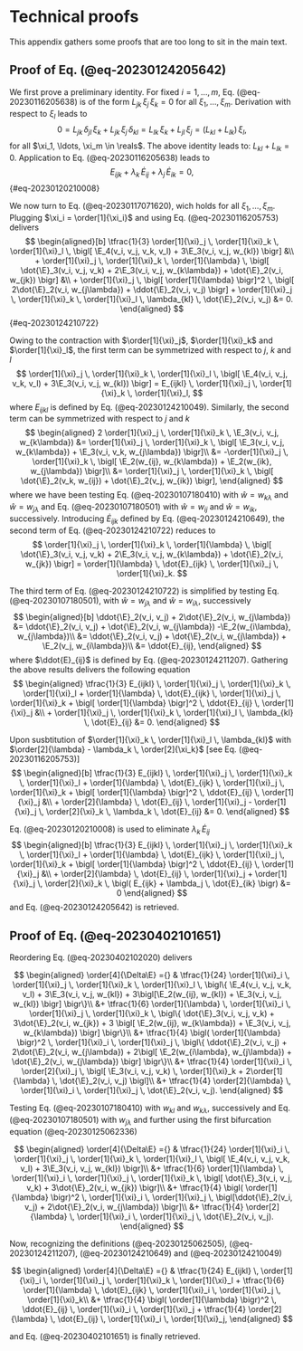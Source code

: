 # Technical proofs

$$
\newcommand{\E}{\mathcal{E}}
\newcommand{\order}[2][1]{#2^{(#1)}}
\newcommand{\reals}{\mathbb{R}}
$$

This appendix gathers some proofs that are too long to sit in the main text.

## Proof of Eq. (@eq-20230124205642) {#sec-20230124212008}

We first prove a preliminary identity. For fixed $i = 1, \ldots, m$, Eq. (@eq-20230116205638) is of the form
$L_{jk} \, \xi_j \, \xi_k = 0$ for all $\xi_1, \ldots, \xi_m$. Derivation with respect to $\xi_l$ leads to
$$
0 = L_{jk} \, \delta_{jl} \, \xi_k + L_{jk} \, \xi_j \, \delta_{kl} = L_{lk} \, \xi_k + L_{jl} \, \xi_j = \bigl(L_{kl} +L_{lk} \bigr) \, \xi_l,
$$
for all $\xi_1, \ldots, \xi_m \in \reals$. The above identity leads to: $L_{kl} + L_{lk} = 0$. Application to
Eq. (@eq-20230116205638) leads to
$$
E_{ijk} + \lambda_k \, \dot{E}_{ij} + \lambda_j \, \dot{E}_{ik} = 0,
$$ {#eq-20230120210008}


We now turn to Eq. (@eq-20230117071620), wich holds for all $\xi_1, \ldots, \xi_m$. Plugging $\xi_i = \order[1]{\xi_i}$
and using Eq. (@eq-20230116205753) delivers
$$
\begin{aligned}[b]
\tfrac{1}{3} \order[1]{\xi}_j \, \order[1]{\xi}_k \, \order[1]{\xi}_l \, \bigl[ \E_4(v_i, v_j, v_k, v_l)
+ 3\E_3(v_i, v_j, w_{kl}) \bigr] &\\
+ \order[1]{\xi}_j \, \order[1]{\xi}_k \, \order[1]{\lambda} \, \bigl[ \dot{\E}_3(v_i, v_j, v_k)
+ 2\E_3(v_i, v_j, w_{k\lambda}) + \dot{\E}_2(v_i, w_{jk}) \bigr] &\\
+ \order[1]{\xi}_j \, \bigl[ \order[1]{\lambda} \bigr]^2 \, \bigl[ 2\dot{\E}_2(v_i, w_{j\lambda})
+ \ddot{\E}_2(v_i, v_j) \bigr]
+ \order[1]{\xi}_j \, \order[1]{\xi}_k \, \order[1]{\xi}_l \, \lambda_{kl} \, \dot{\E}_2(v_i, v_j) &= 0.
\end{aligned}
$$ {#eq-20230124210722}

Owing to the contraction with $\order[1]{\xi}_j$, $\order[1]{\xi}_k$ and $\order[1]{\xi}_l$, the first term can be
symmetrized with respect to $j$, $k$ and $l$
$$
\order[1]{\xi}_j \, \order[1]{\xi}_k \, \order[1]{\xi}_l \, \bigl[ \E_4(v_i, v_j, v_k, v_l) + 3\E_3(v_i, v_j, w_{kl}) \bigr]
= E_{ijkl} \, \order[1]{\xi}_j \, \order[1]{\xi}_k \, \order[1]{\xi}_l,
$$
where $E_{ijkl}$ is defined by Eq. (@eq-20230124210049). Similarly, the second term can be symmetrized with respect to
$j$ and $k$
$$
\begin{aligned}
2 \order[1]{\xi}_j \, \order[1]{\xi}_k \, \E_3(v_i, v_j, w_{k\lambda})
&= \order[1]{\xi}_j \, \order[1]{\xi}_k \, \bigl[ \E_3(v_i, v_j, w_{k\lambda}) + \E_3(v_i, v_k, w_{j\lambda}) \bigr]\\
&= -\order[1]{\xi}_j \, \order[1]{\xi}_k \, \bigl[ \E_2(w_{ij}, w_{k\lambda}) + \E_2(w_{ik}, w_{j\lambda}) \bigr]\\
&= \order[1]{\xi}_j \, \order[1]{\xi}_k \, \bigl[ \dot{\E}_2(v_k, w_{ij}) + \dot{\E}_2(v_j, w_{ik}) \bigr],
\end{aligned}
$$
where we have been testing Eq. (@eq-20230107180410) with $\hat{w} = w_{k\lambda}$ and $\hat{w} = w_{j\lambda}$ and
Eq. (@eq-20230107180501) with $\hat{w} = w_{ij}$ and $\hat{w} = w_{ik}$, successively. Introducing $\dot{E}_{ijk}$
defined by Eq. (@eq-20230124210649), the second term of Eq. (@eq-20230124210722) reduces to
$$
\order[1]{\xi}_j \, \order[1]{\xi}_k \, \order[1]{\lambda} \, \bigl[
\dot{\E}_3(v_i, v_j, v_k) + 2\E_3(v_i, v_j, w_{k\lambda}) + \dot{\E}_2(v_i, w_{jk})
\bigr] = \order[1]{\lambda} \, \dot{E}_{ijk} \, \order[1]{\xi}_j \, \order[1]{\xi}_k.
$$

The third term of Eq. (@eq-20230124210722) is simplified by testing Eq. (@eq-20230107180501), with $\hat{w} = w_{j\lambda}$ and $\hat{w} = w_{i\lambda}$, successively
$$
\begin{aligned}[b]
\ddot{\E}_2(v_i, v_j) + 2\dot{\E}_2(v_i, w_{j\lambda})
&= \ddot{\E}_2(v_i, v_j) + \dot{\E}_2(v_i, w_{j\lambda}) -\E_2(w_{i\lambda}, w_{j\lambda})\\
&= \ddot{\E}_2(v_i, v_j) + \dot{\E}_2(v_i, w_{j\lambda}) + \E_2(v_j, w_{i\lambda})\\
&= \ddot{E}_{ij},
\end{aligned}
$$
where $\ddot{E}_{ij}$ is defined by Eq. (@eq-20230124211207). Gathering the above results delivers the following equation
$$
\begin{aligned}
\tfrac{1}{3} E_{ijkl} \, \order[1]{\xi}_j \, \order[1]{\xi}_k \, \order[1]{\xi}_l
+ \order[1]{\lambda} \, \dot{E}_{ijk} \, \order[1]{\xi}_j \, \order[1]{\xi}_k
+ \bigl[ \order[1]{\lambda} \bigr]^2 \, \ddot{E}_{ij} \, \order[1]{\xi}_j &\\
+ \order[1]{\xi}_j \, \order[1]{\xi}_k \, \order[1]{\xi}_l \, \lambda_{kl} \, \dot{E}_{ij} &= 0.
\end{aligned}
$$

Upon susbtitution of $\order[1]{\xi}_k \, \order[1]{\xi}_l \, \lambda_{kl}$ with
$\order[2]{\lambda} - \lambda_k \, \order[2]{\xi_k}$ \[see Eq. (@eq-20230116205753)\]
$$
\begin{aligned}[b]
\tfrac{1}{3} E_{ijkl} \, \order[1]{\xi}_j \, \order[1]{\xi}_k \, \order[1]{\xi}_l
+ \order[1]{\lambda} \, \dot{E}_{ijk} \, \order[1]{\xi}_j \, \order[1]{\xi}_k
+ \bigl[ \order[1]{\lambda} \bigr]^2 \, \ddot{E}_{ij} \, \order[1]{\xi}_j &\\
+ \order[2]{\lambda} \, \dot{E}_{ij} \, \order[1]{\xi}_j - \order[1]{\xi}_j \, \order[2]{\xi}_k \, \lambda_k \, \dot{E}_{ij} &= 0.
\end{aligned}
$$

Eq. (@eq-20230120210008) is used to eliminate $\lambda_k \, \dot{E}_{ij}$
$$
\begin{aligned}[b]
\tfrac{1}{3} E_{ijkl} \, \order[1]{\xi}_j \, \order[1]{\xi}_k \, \order[1]{\xi}_l
+ \order[1]{\lambda} \, \dot{E}_{ijk} \, \order[1]{\xi}_j \, \order[1]{\xi}_k
+ \bigl[ \order[1]{\lambda} \bigr]^2 \, \ddot{E}_{ij} \, \order[1]{\xi}_j &\\
+ \order[2]{\lambda} \, \dot{E}_{ij} \, \order[1]{\xi}_j
+ \order[1]{\xi}_j \, \order[2]{\xi}_k \, \bigl( E_{ijk} + \lambda_j \, \dot{E}_{ik} \bigr) &= 0
\end{aligned}
$$
and Eq. (@eq-20230124205642) is retrieved.

## Proof of Eq. (@eq-20230402101651) {#sec-20230402101835}

Reordering Eq. (@eq-20230402102020) delivers

$$
\begin{aligned}
\order[4]{\Delta\E} ={} & \tfrac{1}{24} \order[1]{\xi}_i \, \order[1]{\xi}_j \, \order[1]{\xi}_k \, \order[1]{\xi}_l \, \bigl\{ \E_4(v_i, v_j, v_k, v_l) + 3\E_3(v_i, v_j, w_{kl}) + 3\bigl[\E_2(w_{ij}, w_{kl}) + \E_3(v_i, v_j, w_{kl}) \bigr] \bigr\}\\
&+ \tfrac{1}{6} \order[1]{\lambda} \, \order[1]{\xi}_i \, \order[1]{\xi}_j \, \order[1]{\xi}_k  \, \bigl\{ \dot{\E}_3(v_i, v_j, v_k) + 3\dot{\E}_2(v_i, w_{jk}) + 3 \bigl[ \E_2(w_{ij}, w_{k\lambda}) + \E_3(v_i, v_j, w_{k\lambda}) \bigr] \bigr\}\\
&+ \tfrac{1}{4} \bigl( \order[1]{\lambda} \bigr)^2 \, \order[1]{\xi}_i \, \order[1]{\xi}_j \, \bigl\{ \ddot{\E}_2(v_i, v_j) + 2\dot{\E}_2(v_i, w_{j\lambda}) + 2\bigl[ \E_2(w_{i\lambda}, w_{j\lambda}) + \dot{\E}_2(v_i, w_{j\lambda}) \bigr] \bigr\}\\
&+ \tfrac{1}{4} \order[1]{\xi}_i \, \order[2]{\xi}_j \, \bigl[ \E_3(v_i, v_j, v_k) \, \order[1]{\xi}_k + 2\order[1]{\lambda} \, \dot{\E}_2(v_i, v_j) \bigl]\\
&+ \tfrac{1}{4} \order[2]{\lambda} \, \order[1]{\xi}_i \, \order[1]{\xi}_j \, \dot{\E}_2(v_i, v_j).
\end{aligned}
$$

Testing Eq. (@eq-20230107180410) with $w_{kl}$ and $w_{k\lambda}$, successively and Eq. (@eq-20230107180501) with $w_{j\lambda}$ and further using the first bifurcation equation (@eq-20230125062336)

$$
\begin{aligned}
\order[4]{\Delta\E} ={} & \tfrac{1}{24} \order[1]{\xi}_i \, \order[1]{\xi}_j \, \order[1]{\xi}_k \, \order[1]{\xi}_l \, \bigl[ \E_4(v_i, v_j, v_k, v_l) + 3\E_3(v_i, v_j, w_{kl}) \bigr]\\
&+ \tfrac{1}{6} \order[1]{\lambda} \, \order[1]{\xi}_i \, \order[1]{\xi}_j \, \order[1]{\xi}_k  \, \bigl[ \dot{\E}_3(v_i, v_j, v_k) + 3\dot{\E}_2(v_i, w_{jk}) \bigr]\\
&+ \tfrac{1}{4} \bigl( \order[1]{\lambda} \bigr)^2 \, \order[1]{\xi}_i \, \order[1]{\xi}_j \, \bigl[\ddot{\E}_2(v_i, v_j) + 2\dot{\E}_2(v_i, w_{j\lambda}) \bigr]\\
&+ \tfrac{1}{4} \order[2]{\lambda} \, \order[1]{\xi}_i \, \order[1]{\xi}_j \, \dot{\E}_2(v_i, v_j).
\end{aligned}
$$

Now, recognizing the definitions (@eq-20230125062505), (@eq-20230124211207), (@eq-20230124210649) and (@eq-20230124210049)

$$
\begin{aligned}
\order[4]{\Delta\E} ={} & \tfrac{1}{24} E_{ijkl} \, \order[1]{\xi}_i \, \order[1]{\xi}_j \, \order[1]{\xi}_k \, \order[1]{\xi}_l + \tfrac{1}{6} \order[1]{\lambda} \, \dot{E}_{ijk} \, \order[1]{\xi}_i \, \order[1]{\xi}_j \, \order[1]{\xi}_k\\
&+ \tfrac{1}{4} \bigl( \order[1]{\lambda} \bigr)^2 \, \ddot{E}_{ij} \, \order[1]{\xi}_i \, \order[1]{\xi}_j
+ \tfrac{1}{4} \order[2]{\lambda} \, \dot{E}_{ij} \, \order[1]{\xi}_i \, \order[1]{\xi}_j,
\end{aligned}
$$

and Eq. (@eq-20230402101651) is finally retrieved.
